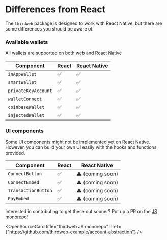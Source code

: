 
# Differences from React

The `thirdweb` package is designed to work with React Native, but there are some differences you should be aware of.

### Available wallets

All wallets are supported on both web and React Native

| Component | React | React Native |
| --- | --- | --- |
| `inAppWallet` | ✅ | ✅ |
| `smartWallet` | ✅ | ✅ |
| `privateKeyAccount` | ✅ | ✅ |
| `walletConnect` | ✅ | ✅ |
| `coinbaseWallet` | ✅ | ✅ |
| `injectedWallet` | ✅ | ✅ |

### UI components

Some UI components might not be implemented yet on React Native. However, you can build your own UI easily with the hooks and functions provided.

| Component | React | React Native |
| --- | --- | --- |
| `ConnectButton` | ✅ |  ⚠️ (coming soon) |
| `ConnectEmbed` | ✅ |  ⚠️ (coming soon) |
| `TransactionButton` | ✅ |  ⚠️ (coming soon) |
| `PayEmbed` | ✅ |  ⚠️ (coming soon) |

Interested in contributing to get these out sooner? Put up a PR on the [JS monorepo](https://github.com/thirdweb-dev/js)!

<OpenSourceCard
	title="thirdweb JS monorepo"
	href={"https://github.com/thirdweb-example/account-abstraction"}
/>



